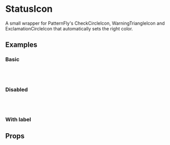 
<Meta title="Components/StatusIcon" component={StatusIcon} />

# StatusIcon

A small wrapper for PatternFly's CheckCircleIcon, WarningTriangleIcon and ExclamationCircleIcon that automatically sets the right color.

## Examples

### Basic

<Canvas>
  <Story name="Basic">
    <StatusIcon status={StatusType.Ok} />
    <br />
    <StatusIcon status={StatusType.Warning} />
    <br />
    <StatusIcon status={StatusType.Error} />
  </Story>
</Canvas>

### Disabled

<Canvas>
  <Story name="Disabled">
    <StatusIcon status={StatusType.Ok} isDisabled />
    <br />
    <StatusIcon status={StatusType.Warning} isDisabled />
    <br />
    <StatusIcon status={StatusType.Error} isDisabled />
  </Story>
</Canvas>

### With label

<Canvas>
  <Story name="With label">
    <StatusIcon status={StatusType.Ok} label="Ready" />
    <StatusIcon status={StatusType.Warning} label="Warning" />
    <StatusIcon status={StatusType.Error} label="Error" />
  </Story>
</Canvas>

## Props

<ArgsTable of={StatusIcon} />
